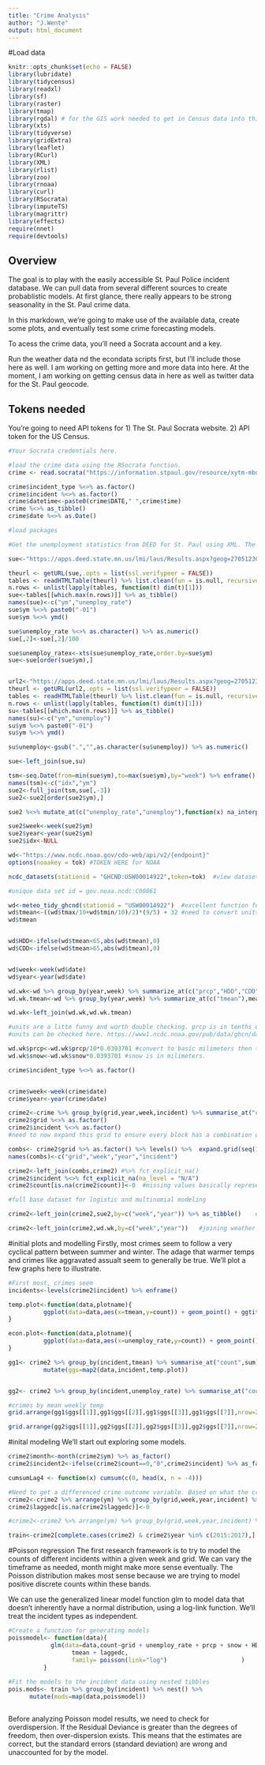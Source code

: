 ```yaml
---
title: "Crime Analysis"
author: "J.Wente"
output: html_document
---
```

#Load data

```r
knitr::opts_chunk$set(echo = FALSE)
library(lubridate)
library(tidycensus)
library(readxl)
library(sf)
library(raster)
library(tmap)
library(rgdal) # for the GIS work needed to get in Census data into this dataset.
library(xts)
library(tidyverse)
library(gridExtra)
library(leaflet)
library(RCurl)
library(XML)
library(rlist)
library(zoo)
library(rnoaa)
library(curl)
library(RSocrata)
library(imputeTS)
library(magrittr)
library(effects)
require(nnet)
require(devtools)

```

## Overview
The goal is to play with the easily accessible St. Paul Police incident database. We can pull data from several different sources to create probablistic models. At first glance, there really appears to be strong seasonality in the St. Paul crime data. 

In this markdown, we're going to make use of the available data, create some plots, and eventually test some crime forecasting models. 

To acess the crime data, you'll need a Socrata account and a key. 

Run the weather data nd the econdata scripts first, but I'll include those here as well. I am working on getting more and more data into here. At the moment, I am working on getting census data in here as well as twitter data for the St. Paul geocode. 

## Tokens needed 
You're going to need API tokens for 1) The St. Paul Socrata website. 2) API token for the US Census. 


```r
#Your Socrata credentials here. 

#load the crime data using the RSocrata function.
crime <- read.socrata("https://information.stpaul.gov/resource/xytm-mbqv.csv",app_token =token)

crime$incident_type %<>% as.factor()
crime$incident %<>% as.factor()
crime$datetime<-paste0(crime$DATE," ",crime$time)
crime %<>% as_tibble()
crime$date %<>% as.Date()  

```

```r
#load packages

#Get the unemployment statistics from DEED for St. Paul using XML. The URL is for monthly data from 2010 to 2019.

sue<-"https://apps.deed.state.mn.us/lmi/laus/Results.aspx?geog=2705123095&adjusted=0&periodtype=03&resultset=3&startyear=2010&endyear=2019"

theurl <- getURL(sue,.opts = list(ssl.verifypeer = FALSE))
tables <- readHTMLTable(theurl) %>% list.clean(fun = is.null, recursive = FALSE)
n.rows <- unlist(lapply(tables, function(t) dim(t)[1]))
sue<-tables[[which.max(n.rows)]] %>% as_tibble()
names(sue)<-c("ym","unemploy_rate")
sue$ym %<>% paste0("-01") 
sue$ym %<>% ymd()

sue$unemploy_rate %<>% as.character() %>% as.numeric() 
sue[,2]<-sue[,2]/100

sue$unemploy_ratex<-xts(sue$unemploy_rate,order.by=sue$ym)
sue<-sue[order(sue$ym),]


url2<-"https://apps.deed.state.mn.us/lmi/laus/Results.aspx?geog=2705123095&adjusted=0&periodtype=03&resultset=2&startyear=2010&endyear=2019"
theurl <- getURL(url2,.opts = list(ssl.verifypeer = FALSE))
tables <- readHTMLTable(theurl) %>% list.clean(fun = is.null, recursive = FALSE)
n.rows <- unlist(lapply(tables, function(t) dim(t)[1]))
su<-tables[[which.max(n.rows)]] %>% as_tibble()
names(su)<-c("ym","unemploy")
su$ym %<>% paste0("-01") 
su$ym %<>% ymd()

su$unemploy<-gsub(",","",as.character(su$unemploy)) %>% as.numeric()

sue<-left_join(sue,su)

tsm<-seq.Date(from=min(sue$ym),to=max(sue$ym),by="week") %>% enframe()
names(tsm)<-c("idx","ym")
sue2<-full_join(tsm,sue[,-3])
sue2<-sue2[order(sue2$ym),]

sue2 %<>% mutate_at(c("unemploy_rate","unemploy"),function(x) na_interpolation(x,option="spline"))

sue2$week<-week(sue2$ym)
sue2$year<-year(sue2$ym)
sue2$idx<-NULL

```

```r

wd<-"https://www.ncdc.noaa.gov/cdo-web/api/v2/{endpoint}"
options(noaakey = tok) #TOKEN HERE for NOAA

ncdc_datasets(stationid = "GHCND:USW00014922",token=tok)  #view datasets for Minneapolis-St. Paul airport.

#unique data set id = gov.noaa.ncdc:C00861

wd<-meteo_tidy_ghcnd(stationid = "USW00014922")  #excellent function for grabbing tidy meteorlogical data. #blessed 
wd$tmean<-((wd$tmax/10+wd$tmin/10)/2)*(9/5) + 32 #need to convert units here. 
wd$tmean


wd$HDD<-ifelse(wd$tmean<65,abs(wd$tmean),0)
wd$CDD<-ifelse(wd$tmean>65,abs(wd$tmean),0)


wd$week<-week(wd$date)
wd$year<-year(wd$date)

wd.wk<-wd %>% group_by(year,week) %>% summarize_at(c("prcp","HDD","CDD","snow"),sum,na.rm=T)
wd.wk.tmean<-wd %>% group_by(year,week) %>% summarize_at(c("tmean"),mean,na.rm=T)

wd.wk<-left_join(wd.wk,wd.wk.tmean)

#units are a litte funny and worth double checking. prcp is in tenths of millimeters.
#units can be checked here. https://www1.ncdc.noaa.gov/pub/data/ghcn/daily/readme.txt

wd.wk$prcp<-wd.wk$prcp/10*0.0393701 #convert to basic milimeters then to inches. 
wd.wk$snow<-wd.wk$snow*0.0393701 #snow is in milimeters. 

```

```r
crime$incident_type %<>% as.factor()


crime$week<-week(crime$date)
crime$year<-year(crime$date)

crime2<-crime %>% group_by(grid,year,week,incident) %>% summarise_at("count",sum)
crime2$grid %<>% as.factor()
crime2$incident %<>% as.factor()
#need to now expand this grid to ensure every block has a combination of week and year. 

combs<- crime2$grid %>% as.factor() %>% levels() %>%  expand.grid(seq(1,52,1),seq(2014,2019,1),levels(crime2$incident)) %>% as_tibble()
names(combs)<-c("grid","week","year","incident")

crime2<-left_join(combs,crime2) #%>% fct_explicit_na()
crime2$incident %<>% fct_explicit_na(na_level = "N/A")
crime2$count[is.na(crime2$count)]<-0  #missing values basically represent "nothing happening" and should then get a 0 count assigned. 

#full base dataset for logistic and multinomial modeling

crime2<-left_join(crime2,sue2,by=c("week","year")) %>% as_tibble()    #joining the economic data

crime2<-left_join(crime2,wd.wk,by=c("week","year"))   #joining weather data

```


#initial plots and modelling 
Firstly, most crimes seem to follow a very cyclical pattern between summer and winter. The adage that warmer temps and crimes like aggravated assualt seem to generally be true. We'll plot a few graphs here to illustrate.


```r
#First most, crimes seem
incidents<-levels(crime2$incident) %>% enframe()

temp.plot<-function(data,plotname){
          ggplot(data=data,aes(x=tmean,y=count)) + geom_point() + ggtitle(plotname) + xlab("weekly mean temperature") + ylab("weekly count of crime")
}

econ.plot<-function(data,plotname){
          ggplot(data=data,aes(x=unemploy_rate,y=count)) + geom_point() + ggtitle(plotname) + xlab("weekly unemployment rate") + ylab("weekly count of crime")
}

gg1<- crime2 %>% group_by(incident,tmean) %>% summarise_at("count",sum) %>% group_by(incident) %>% nest() %>%
          mutate(ggs=map2(data,incident,temp.plot))


gg2<- crime2 %>% group_by(incident,unemploy_rate) %>% summarise_at("count",sum) %>% group_by(incident) %>%                nest() %>% mutate(ggs=map2(data,incident,econ.plot))


```



```r
#crimes by mean weekly temp 
grid.arrange(gg1$ggs[[1]],gg1$ggs[[2]],gg1$ggs[[3]],gg1$ggs[[7]],nrow=2)

grid.arrange(gg2$ggs[[1]],gg2$ggs[[2]],gg2$ggs[[3]],gg2$ggs[[7]],nrow=2)
```


#inital modeling
We'll start out exploring some models. 
```r
crime2$month<-month(crime2$ym) %>% as_factor()
crime2$incident2<-ifelse(crime2$count==0,"0",crime2$incident) %>% as_factor()

cumsumLag4 <- function(x) cumsum(c(0, head(x, n = -4))) 

#Need to get a differenced crime outcome variable. Based on what the crime sums were from the month before?
crime2<-crime2 %>% arrange(ym) %>% group_by(grid,week,year,incident) %>% mutate(laggedc=lag(count,order_by=ym,n=1))
crime2$laggedc[is.na(crime2$laggedc)]<-0

#crime2<-crime2 %>% arrange(ym) %>% group_by(grid,week,year,incident) %>% mutate(lagcum=cumsumLag4(.$count))

train<-crime2[complete.cases(crime2) & crime2$year %in% c(2015:2017),]   #The train data. 

```

#Poisson regression
The first research framework is to try to model the counts of different incidents within a given week and grid. We can vary the timeframe as needed, month might make more sense eventually. The Poisson distribution makes most sense because we are trying to model positive discrete counts within these bands. 

We can use the generalized linear model function glm to model data that doesn't inherently have a normal distribution, using a log-link function. We'll treat the incident types as independent. 

```r
#Create a function for generating models
poissmodel<- function(data){
            glm(data=data,count~grid + unemploy_rate + prcp + snow + HDD + CDD +    
                  tmean + laggedc, 
                  family= poisson(link="log")                     )    
          }
  
#Fit the models to the incident data using nested tibbles 
pois.mods<- train %>% group_by(incident) %>% nest() %>%               
      mutate(mods=map(data,poissmodel))



```

Before analyzing Poisson model results, we need to check for overdispersion. If the Residual Deviance is greater than the degrees of freedom, then over-dispersion exists. This means that the estimates are correct, but the standard errors (standard deviation) are wrong and unaccounted for by the model.